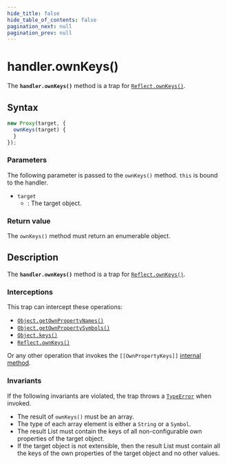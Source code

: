 ```yaml
---
hide_title: false
hide_table_of_contents: false
pagination_next: null
pagination_prev: null
---
```

# handler.ownKeys()

The **`handler.ownKeys()`** method is a trap for
[`Reflect.ownKeys()`](../../../globals/Reflect/ownKeys.md).

## Syntax

```js
new Proxy(target, {
  ownKeys(target) {
  }
});
```

### Parameters

The following parameter is passed to the `ownKeys()` method.
`this` is bound to the handler.

- `target`
  - : The target object.

### Return value

The `ownKeys()` method must return an enumerable object.

## Description

The **`handler.ownKeys()`** method is a trap for
[`Reflect.ownKeys()`](../../../globals/Reflect/ownKeys.md).

### Interceptions

This trap can intercept these operations:

- [`Object.getOwnPropertyNames()`](../../../globals/Object/getOwnPropertyNames.md)
- [`Object.getOwnPropertySymbols()`](../../../globals/Object/getOwnPropertySymbols.md)
- [`Object.keys()`](../../../globals/Object/keys.md)
- [`Reflect.ownKeys()`](../../../globals/Reflect/ownKeys.md)

Or any other operation that invokes the `[[OwnPropertyKeys]]` [internal method](https://developer.mozilla.org/docs/Web/JavaScript/Reference/Global_Objects/Proxy#object_internal_methods).

### Invariants

If the following invariants are violated, the trap throws a [`TypeError`](../../../globals/TypeError/TypeError.md) when invoked.

- The result of `ownKeys()` must be an array.
- The type of each array element is either a `String` or a `Symbol`.
- The result List must contain the keys of all non-configurable own properties of the
  target object.
- If the target object is not extensible, then the result List must contain all the
  keys of the own properties of the target object and no other values.
